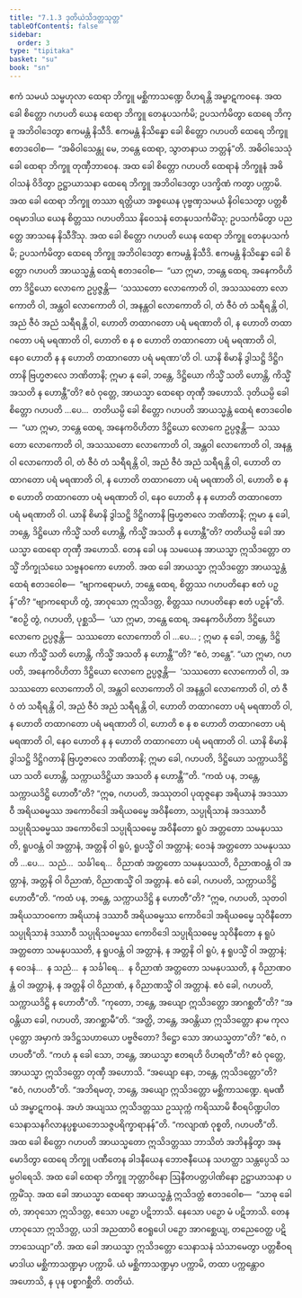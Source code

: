 ```yaml
---
title: "7.1.3 ဒုတိယဲသိဒတ္တသုတ္တ"
tableOfContents: false
sidebar:
  order: 3
type: "tipitaka"
basket: "su"
book: "sn"
---
```



<DynamicBreadcrumb />

<Division number="345" book="sn" e="ch" v="18" p="329">

<Paragraph number="1484" book="sn">
ဧကံ သမယံ သမ္ဗဟုလာ ထေရာ ဘိက္ခူ မစ္ဆိကာသဏ္ဍေ ဝိဟရန္တိ အမ္ဗာဋကဝနေ. အထ ခေါ စိတ္တော ဂဟပတိ ယေန ထေရာ ဘိက္ခူ တေနုပသင်္ကမိ; ဥပသင်္ကမိတွာ ထေရေ ဘိက္ခူ အဘိဝါဒေတွာ ဧကမန္တံ နိသီဒိ. ဧကမန္တံ နိသိန္နော ခေါ စိတ္တော ဂဟပတိ ထေရေ ဘိက္ခူ ဧတဒဝေါစ—  “အဓိဝါသေန္တု မေ, ဘန္တေ ထေရာ, သွာတနာယ ဘတ္တန်”တိ. အဓိဝါသေသုံ ခေါ ထေရာ ဘိက္ခူ တုဏှီဘာဝေန. အထ ခေါ စိတ္တော ဂဟပတိ ထေရာနံ ဘိက္ခူနံ အဓိဝါသနံ ဝိဒိတွာ ဥဋ္ဌာယာသနာ ထေရေ ဘိက္ခူ အဘိဝါဒေတွာ ပဒက္ခိဏံ ကတွာ ပက္ကာမိ. အထ ခေါ ထေရာ ဘိက္ခူ တဿာ ရတ္တိယာ အစ္စယေန ပုဗ္ဗဏှသမယံ နိဝါသေတွာ ပတ္တစီဝရမာဒါယ ယေန စိတ္တဿ ဂဟပတိဿ နိဝေသနံ တေနုပသင်္ကမိံသု; ဥပသင်္ကမိတွာ ပညတ္တေ အာသနေ နိသီဒိံသု.
</Paragraph>

<Paragraph number="1485" book="sn">
အထ ခေါ စိတ္တော ဂဟပတိ ယေန ထေရာ ဘိက္ခူ တေနုပသင်္ကမိ; ဥပသင်္ကမိတွာ ထေရေ ဘိက္ခူ အဘိဝါဒေတွာ ဧကမန္တံ နိသီဒိ. ဧကမန္တံ နိသိန္နော ခေါ စိတ္တော ဂဟပတိ အာယသ္မန္တံ ထေရံ ဧတဒဝေါစ—  “ယာ ဣမာ, ဘန္တေ ထေရ, အနေကဝိဟိတာ ဒိဋ္ဌိယော လောကေ ဥပ္ပဇ္ဇန္တိ—  ‘သဿတော လောကောတိ ဝါ, အသဿတော လောကောတိ ဝါ, အန္တဝါ လောကောတိ ဝါ, အနန္တဝါ လောကောတိ ဝါ, တံ ဇီဝံ တံ သရီရန္တိ ဝါ, အညံ ဇီဝံ အညံ သရီရန္တိ ဝါ, ဟောတိ တထာဂတော ပရံ မရဏာတိ ဝါ, န ဟောတိ တထာဂတော ပရံ မရဏာတိ ဝါ, ဟောတိ စ န စ ဟောတိ တထာဂတော ပရံ မရဏာတိ ဝါ, နေဝ ဟောတိ န န ဟောတိ တထာဂတော ပရံ မရဏာ’တိ ဝါ. ယာနိ စိမာနိ ဒွါသဋ္ဌိ ဒိဋ္ဌိဂတာနိ ဗြဟ္မဇာလေ ဘဏိတာနိ; ဣမာ နု ခေါ, ဘန္တေ, ဒိဋ္ဌိယော ကိသ္မိံ သတိ ဟောန္တိ, ကိသ္မိံ အသတိ န ဟောန္တီ”တိ?
</Paragraph>

<Paragraph number="1486" book="sn">
ဧဝံ ဝုတ္တေ, အာယသ္မာ ထေရော တုဏှီ အဟောသိ. ဒုတိယမ္ပိ ခေါ စိတ္တော ဂဟပတိ …ပေ…  တတိယမ္ပိ ခေါ စိတ္တော ဂဟပတိ အာယသ္မန္တံ ထေရံ ဧတဒဝေါစ—  “ယာ ဣမာ, ဘန္တေ ထေရ, အနေကဝိဟိတာ ဒိဋ္ဌိယော လောကေ ဥပ္ပဇ္ဇန္တိ—  သဿတော လောကောတိ ဝါ, အသဿတော လောကောတိ ဝါ, အန္တဝါ လောကောတိ ဝါ, အနန္တဝါ လောကောတိ ဝါ, တံ ဇီဝံ တံ သရီရန္တိ ဝါ, အညံ ဇီဝံ အညံ သရီရန္တိ ဝါ, ဟောတိ တထာဂတော ပရံ မရဏာတိ ဝါ, န ဟောတိ တထာဂတော ပရံ မရဏာတိ ဝါ, ဟောတိ စ န စ ဟောတိ တထာဂတော ပရံ မရဏာတိ ဝါ, နေဝ ဟောတိ န န ဟောတိ တထာဂတော ပရံ မရဏာတိ ဝါ. ယာနိ စိမာနိ ဒွါသဋ္ဌိ ဒိဋ္ဌိဂတာနိ ဗြဟ္မဇာလေ ဘဏိတာနိ; ဣမာ နု ခေါ, ဘန္တေ, ဒိဋ္ဌိယော ကိသ္မိံ သတိ ဟောန္တိ, ကိသ္မိံ အသတိ န ဟောန္တီ”တိ? တတိယမ္ပိ ခေါ အာယသ္မာ ထေရော တုဏှီ အဟောသိ.
</Paragraph>

<Paragraph number="1487" book="sn">
တေန ခေါ ပန သမယေန အာယသ္မာ ဣသိဒတ္တော တသ္မိံ ဘိက္ခုသံဃေ သဗ္ဗနဝကော ဟောတိ. အထ ခေါ အာယသ္မာ ဣသိဒတ္တော အာယသ္မန္တံ ထေရံ ဧတဒဝေါစ—  “ဗျာကရောမဟံ, ဘန္တေ ထေရ, စိတ္တဿ ဂဟပတိနော ဧတံ ပဉှန်”တိ? “ဗျာကရောဟိ တွံ, အာဝုသော ဣသိဒတ္တ, စိတ္တဿ ဂဟပတိနော ဧတံ ပဉှန်”တိ. “ဧဝဉှိ တွံ, ဂဟပတိ, ပုစ္ဆသိ—  ‘ယာ ဣမာ, ဘန္တေ ထေရ, အနေကဝိဟိတာ ဒိဋ္ဌိယော လောကေ ဥပ္ပဇ္ဇန္တိ—  သဿတော လောကောတိ ဝါ …ပေ… ; ဣမာ နု ခေါ, ဘန္တေ, ဒိဋ္ဌိယော ကိသ္မိံ သတိ ဟောန္တိ, ကိသ္မိံ အသတိ န ဟောန္တီ’”တိ? “ဧဝံ, ဘန္တေ”. “ယာ ဣမာ, ဂဟပတိ, အနေကဝိဟိတာ ဒိဋ္ဌိယော လောကေ ဥပ္ပဇ္ဇန္တိ—  ‘သဿတော လောကောတိ ဝါ, အသဿတော လောကောတိ ဝါ, အန္တဝါ လောကောတိ ဝါ အနန္တဝါ လောကောတိ ဝါ, တံ ဇီဝံ တံ သရီရန္တိ ဝါ, အညံ ဇီဝံ အညံ သရီရန္တိ ဝါ, ဟောတိ တထာဂတော ပရံ မရဏာတိ ဝါ, န ဟောတိ တထာဂတော ပရံ မရဏာတိ ဝါ, ဟောတိ စ န စ ဟောတိ တထာဂတော ပရံ မရဏာတိ ဝါ, နေဝ ဟောတိ န န ဟောတိ တထာဂတော ပရံ မရဏာတိ ဝါ. ယာနိ စိမာနိ ဒွါသဋ္ဌိ ဒိဋ္ဌိဂတာနိ ဗြဟ္မဇာလေ ဘဏိတာနိ; ဣမာ ခေါ, ဂဟပတိ, ဒိဋ္ဌိယော သက္ကာယဒိဋ္ဌိယာ သတိ ဟောန္တိ, သက္ကာယဒိဋ္ဌိယာ အသတိ န ဟောန္တီ’”တိ.
</Paragraph>

<Paragraph number="1488" book="sn">
“ကထံ ပန, ဘန္တေ, သက္ကာယဒိဋ္ဌိ ဟောတီ”တိ? “ဣဓ, ဂဟပတိ, အဿုတဝါ ပုထုဇ္ဇနော အရိယာနံ အဒဿာဝီ အရိယဓမ္မဿ အကောဝိဒေါ အရိယဓမ္မေ အဝိနီတော, သပ္ပုရိသာနံ အဒဿာဝီ သပ္ပုရိသဓမ္မဿ အကောဝိဒေါ သပ္ပုရိသဓမ္မေ အဝိနီတော ရူပံ အတ္တတော သမနုပဿတိ, ရူပဝန္တံ ဝါ အတ္တာနံ, အတ္တနိ ဝါ ရူပံ, ရူပသ္မိံ ဝါ အတ္တာနံ; ဝေဒနံ အတ္တတော သမနုပဿတိ …ပေ…  သညံ…  သင်္ခါရေ…  ဝိညာဏံ အတ္တတော သမနုပဿတိ, ဝိညာဏဝန္တံ ဝါ အတ္တာနံ, အတ္တနိ ဝါ ဝိညာဏံ, ဝိညာဏသ္မိံ ဝါ အတ္တာနံ. ဧဝံ ခေါ, ဂဟပတိ, သက္ကာယဒိဋ္ဌိ ဟောတီ”တိ.
</Paragraph>

<Paragraph number="1489" book="sn">
“ကထံ ပန, ဘန္တေ, သက္ကာယဒိဋ္ဌိ န ဟောတီ”တိ? “ဣဓ, ဂဟပတိ, သုတဝါ အရိယသာဝကော အရိယာနံ ဒဿာဝီ အရိယဓမ္မဿ ကောဝိဒေါ အရိယဓမ္မေ သုဝိနီတော သပ္ပုရိသာနံ ဒဿာဝီ သပ္ပုရိသဓမ္မဿ ကောဝိဒေါ သပ္ပုရိသဓမ္မေ သုဝိနီတော န ရူပံ အတ္တတော သမနုပဿတိ, န ရူပဝန္တံ ဝါ အတ္တာနံ, န အတ္တနိ ဝါ ရူပံ, န ရူပသ္မိံ ဝါ အတ္တာနံ; န ဝေဒနံ…  န သညံ…  န သင်္ခါရေ…  န ဝိညာဏံ အတ္တတော သမနုပဿတိ, န ဝိညာဏဝန္တံ ဝါ အတ္တာနံ, န အတ္တနိ ဝါ ဝိညာဏံ, န ဝိညာဏသ္မိံ ဝါ အတ္တာနံ. ဧဝံ ခေါ, ဂဟပတိ, သက္ကာယဒိဋ္ဌိ န ဟောတီ”တိ.
</Paragraph>

<Paragraph number="1490" book="sn">
“ကုတော, ဘန္တေ, အယျော ဣသိဒတ္တော အာဂစ္ဆတီ”တိ? “အဝန္တိယာ ခေါ, ဂဟပတိ, အာဂစ္ဆာမီ”တိ. “အတ္ထိ, ဘန္တေ, အဝန္တိယာ ဣသိဒတ္တော နာမ ကုလပုတ္တော အမှာကံ အဒိဋ္ဌသဟာယော ပဗ္ဗဇိတော? ဒိဋ္ဌော သော အာယသ္မတာ”တိ? “ဧဝံ, ဂဟပတီ”တိ. “ကဟံ နု ခေါ သော, ဘန္တေ, အာယသ္မာ ဧတရဟိ ဝိဟရတီ”တိ? ဧဝံ ဝုတ္တေ, အာယသ္မာ ဣသိဒတ္တော တုဏှီ အဟောသိ. “အယျော နော, ဘန္တေ, ဣသိဒတ္တော”တိ? “ဧဝံ, ဂဟပတီ”တိ. “အဘိရမတု, ဘန္တေ, အယျော ဣသိဒတ္တော မစ္ဆိကာသဏ္ဍေ. ရမဏီယံ အမ္ဗာဋကဝနံ. အဟံ အယျဿ ဣသိဒတ္တဿ ဥဿုက္ကံ ကရိဿာမိ စီဝရပိဏ္ဍပါတသေနာသနဂိလာနပ္ပစ္စယဘေသဇ္ဇပရိက္ခာရာနန်”တိ. “ကလျာဏံ ဝုစ္စတိ, ဂဟပတီ”တိ.
</Paragraph>

<Paragraph number="1491" book="sn">
အထ ခေါ စိတ္တော ဂဟပတိ အာယသ္မတော ဣသိဒတ္တဿ ဘာသိတံ အဘိနန္ဒိတွာ အနုမောဒိတွာ ထေရေ ဘိက္ခူ ပဏီတေန ခါဒနီယေန ဘောဇနီယေန သဟတ္ထာ သန္တပ္ပေသိ သမ္ပဝါရေသိ. အထ ခေါ ထေရာ ဘိက္ခူ ဘုတ္တာဝိနော ဩနီတပတ္တပါဏိနော ဥဋ္ဌာယာသနာ ပက္ကမိံသု. အထ ခေါ အာယသ္မာ ထေရော အာယသ္မန္တံ ဣသိဒတ္တံ ဧတဒဝေါစ—  “သာဓု ခေါ တံ, အာဝုသော ဣသိဒတ္တ, ဧသော ပဉှော ပဋိဘာသိ. နေသော ပဉှော မံ ပဋိဘာသိ. တေနဟာဝုသော ဣသိဒတ္တ, ယဒါ အညထာပိ ဧဝရူပေါ ပဉှော အာဂစ္ဆေယျ, တညေဝေတ္ထ ပဋိဘာသေယျာ”တိ. အထ ခေါ အာယသ္မာ ဣသိဒတ္တော သေနာသနံ သံသာမေတွာ ပတ္တစီဝရမာဒါယ မစ္ဆိကာသဏ္ဍမှာ ပက္ကာမိ. ယံ မစ္ဆိကာသဏ္ဍမှာ ပက္ကာမိ, တထာ ပက္ကန္တောဝ အဟောသိ, န ပုန ပစ္စာဂစ္ဆီတိ.

</Paragraph>
</Division>

<Paragraph number="1492" type="center" book="sn">
တတိယံ.
</Paragraph>